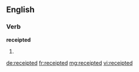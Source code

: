 ==English==

===Verb===
'''receipted'''

# {{past of|receipt}}

[[de:receipted]]
[[fr:receipted]]
[[mg:receipted]]
[[vi:receipted]]
